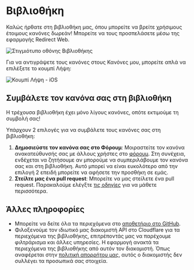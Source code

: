 # Βιβλιοθήκη

Καλώς ήρθατε στη βιβλιοθήκη μας, όπου μπορείτε να βρείτε χρήσιμους έτοιμους κανόνες δωρεάν! Μπορείτε να τους προσπελάσετε μέσω της εφαρμογής Redirect Web.

![Στιγμιότυπο οθόνης Βιβλιοθήκης](/img/library-screenshot.webp)

Για να αντιγράψετε τους κανόνες στους Κανόνες μου, μπορείτε απλά να επιλέξετε το κουμπί Λήψη:

![Κουμπί Λήψη - iOS](/img/library-get-button-ios.gif)

## Συμβάλετε τον κανόνα σας στη βιβλιοθήκη

Η τρέχουσα βιβλιοθήκη έχει μόνο λίγους κανόνες, οπότε εκτιμούμε τη συμβολή σας!

Υπάρχουν 2 επιλογές για να συμβάλετε τους κανόνες σας στη βιβλιοθήκη:

1. **Δημοσιεύστε τον κανόνα σας στο Φόρουμ**: Μοιραστείτε τον κανόνα ανακατεύθυνσής σας με άλλους χρήστες στο [φόρουμ](https://github.com/mshibanami/redirect-web/discussions/categories/redirect-rules). Στη συνέχεια, ενδέχεται να ζητήσουμε αν μπορούμε να συμπεριλάβουμε τον κανόνα σας και στη βιβλιοθήκη. Αυτό μπορεί να είναι ευκολότερο από την επιλογή 2 επειδή μπορείτε να αφήσετε την προσθήκη σε εμάς.
2. **Στείλτε μας ένα pull request**: Μπορείτε να μας στείλετε ένα pull request. Παρακαλούμε ελέγξτε [τις οδηγίες](https://github.com/mshibanami/redirect-web/tree/main/library) για να μάθετε περισσότερα.

## Άλλες πληροφορίες

- Μπορείτε να δείτε όλα τα περιεχόμενα στο [αποθετήριο στο GitHub](https://github.com/mshibanami/redirect-web/tree/main/library).
- Φιλοξενούμε τον ιδιωτικό μας διακομιστή API στο Cloudflare για τα περιεχόμενα της βιβλιοθήκης, επιτρέποντάς μας να παρέχουμε φιλτράρισμα και άλλες υπηρεσίες. Η εφαρμογή ανακτά τα περιεχόμενα της βιβλιοθήκης από αυτόν τον διακομιστή. Όπως αναφέρεται στην [πολιτική απορρήτου μας](privacy-policy.mdx), αυτός ο διακομιστής δεν συλλέγει τα προσωπικά σας στοιχεία.